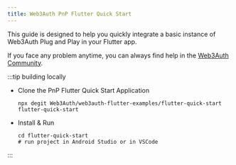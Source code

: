 ```yaml
---
title: Web3Auth PnP Flutter Quick Start
---
```


This guide is designed to help you quickly integrate a basic instance of Web3Auth Plug and Play in
your Flutter app.

If you face any problem anytime, you can always find help in the
[Web3Auth Community](https://web3auth.io/community/c/help-pnp/pnp-flutter/18).

:::tip building locally

- Clone the PnP Flutter Quick Start Application

  ```shell npm2yarn
  npx degit Web3Auth/web3auth-flutter-examples/flutter-quick-start flutter-quick-start
  ```

- Install & Run

  ```shell npm2yarn
  cd flutter-quick-start
  # run project in Android Studio or in VSCode
  ```

:::
